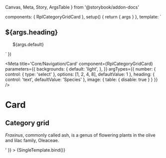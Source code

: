   Canvas,
  Meta,
  Story,
  ArgsTable
} from '@storybook/addon-docs'

  components: { RplCategoryGridCard },
  setup() {
    return { args }
  },
  template: `
  <div class="rpl-storybook__page">
    <h2 class="rpl-type-h2">${args.heading}</h2>
    <ul class="rpl-grid">
      <RplCategoryGridCard
        v-for="(item, index) of args.number"
        :key="index"
        el="li"
        v-bind="args"
        class="rpl-col-12 rpl-col-6-m rpl-col-4-l rpl-col-3-xl"
        url="${args.url}"
        image="${args.image}"
        title="${args.title}"
      >
        ${args.default}
      </RplCategoryGridCard>
    </ul>
  </div>
  `
})

<Meta
  title='Core/Navigation/Card'
  component={RplCategoryGridCard}
  parameters={{
    backgrounds: {
      default: 'light',
    },
  }}
  argTypes={{
    number: {
      control: { type: 'select' },
      options: [1, 2, 4, 8],
      defaultValue: 1
    },
    heading: {
      control: 'text',
      defaultValue: 'Species'
    },
    image: {
      table: {
        disable: true
      }
    }
  }}
/>

# Card

<ArgsTable of={RplCategoryGridCard} />

## Category grid

<Canvas>
  <Story
    name='Category grid'
    play={a11yStoryCheck}
    args={{
      url: 'https://www.vic.gov.au',
      image: svgPlaceholder({ width: 53, height: 53, bgColor: '#4c6', fgColor: '#333' }),
      title: 'Ash',
      default: '<p><em>Fraxinus</em>, commonly called ash, is a genus of flowering plants in the olive and lilac family, Oleaceae.</p>'
    }}
  >
    {SingleTemplate.bind()}
  </Story>
</Canvas>
